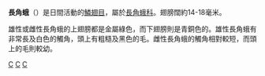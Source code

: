 {{Speciesbox
| taxon = Adela reaumurella
| image = Adela reaumurella Luc Viatour.jpg
| binomial_authority = [[卡爾·林奈|Linnaeus]], 1758
}}

'''長角蛾'''（'''''{{lang|la|Adela reaumurella}}'''''）是日間活動的[[鱗翅目|鱗翅目]]，屬於[[長角蛾科|長角蛾科]]。翅膀闊約14-18毫米。

雄性或雌性長角蛾的上翅膀都是金屬綠色，而下翅膀則是青銅色的。雄性長角蛾有非常長及白色的觸角，頭上有粗糙及黑色的毛。雌性長角蛾的觸角相對較短，而頭上的毛則較幼。

{{commons|Adela reaumurella}}

{{taxonbar}}
[[Category:_1758年描述的昆虫|C]]
[[Category:長角蛾科|C]]
[[Category:_卡尔·林奈命名的生物分类|C]]